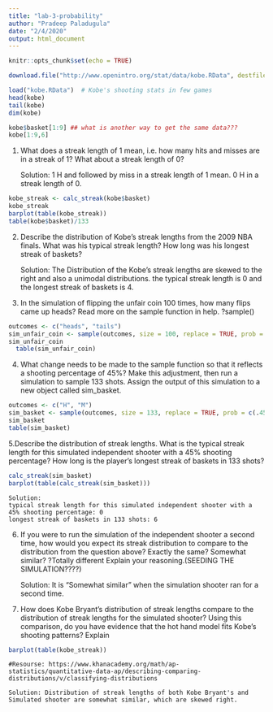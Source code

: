 ```yaml
---
title: "lab-3-probability"
author: "Pradeep Paladugula"
date: "2/4/2020"
output: html_document
---
```


```r
knitr::opts_chunk$set(echo = TRUE)
```

```r
download.file("http://www.openintro.org/stat/data/kobe.RData", destfile = "kobe.RData")

load("kobe.RData")  # Kobe's shooting stats in few games
head(kobe)
tail(kobe)
dim(kobe)

kobe$basket[1:9] ## what is another way to get the same data??? 
kobe[1:9,6]
```

1. What does a streak length of 1 mean, i.e. how many hits and misses are in a streak of 1? What about a streak length of 0?

    Solution: 1 H and followed by miss in a streak length of 1 mean. 0 H in a streak length of 0.
    
```r
kobe_streak <- calc_streak(kobe$basket)
kobe_streak  
barplot(table(kobe_streak))
table(kobe$basket)/133
```
    
2. Describe the distribution of Kobe's streak lengths from the 2009 NBA finals. What was his typical streak length? How long was his longest streak of baskets?

    Solution: The Distribution of the Kobe's streak lengths are skewed to the right and also a unimodal distributions. the typical streak length is 0 and the longest streak of baskets is 4.

    
3. In the simulation of flipping the unfair coin 100 times, how many flips came up heads? Read more on the sample function in help.  ?sample()

```r
outcomes <- c("heads", "tails")
sim_unfair_coin <- sample(outcomes, size = 100, replace = TRUE, prob = c(0.2, 0.8))
sim_unfair_coin
  table(sim_unfair_coin)
```

4. What change needs to be made to the  sample  function so that it reflects a shooting percentage of 45%? Make this adjustment, then run a simulation to sample 133 shots. Assign the output of this simulation to a new object called  sim_basket.

```r
outcomes <- c("H", "M")
sim_basket <- sample(outcomes, size = 133, replace = TRUE, prob = c(.45, 0.55))
sim_basket
table(sim_basket)
```
    
5.Describe the distribution of streak lengths. What is the typical streak length for this simulated independent shooter with a 45% shooting percentage? How long is the player's longest streak of baskets in 133 shots?

```r
calc_streak(sim_basket)
barplot(table(calc_streak(sim_basket)))
```
    
    Solution: 
    typical streak length for this simulated independent shooter with a 45% shooting percentage: 0
    longest streak of baskets in 133 shots: 6
    
6. If you were to run the simulation of the independent shooter a second time, how would you expect its streak distribution to compare to the distribution from the question above? Exactly the same? Somewhat similar? ?Totally different Explain your reasoning.(SEEDING THE SIMULATION????)

    Solution: It is "Somewhat similar" when the simulation shooter ran for a second time.
    
7. How does Kobe Bryant's distribution of streak lengths compare to the distribution of streak lengths for the simulated shooter? Using this comparison, do you have evidence that the hot hand model fits Kobe's shooting patterns? Explain

```r
barplot(table(kobe_streak))
```

    #Resourse: https://www.khanacademy.org/math/ap-statistics/quantitative-data-ap/describing-comparing-distributions/v/classifying-distributions
    
    Solution: Distribution of streak lengths of both Kobe Bryant's and Simulated shooter are somewhat similar, which are skewed right. 
